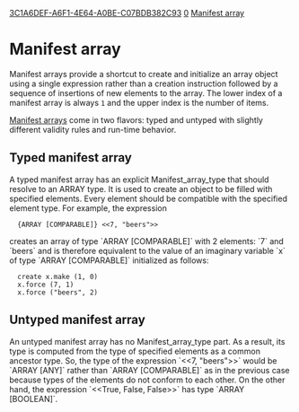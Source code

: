 [[Property:uuid|3C1A6DEF-A6F1-4E64-A0BE-C07BDB382C93]]
[[Property:weight|0]]
[[Property:title|Manifest array]]
= Manifest array =

Manifest arrays provide a shortcut to create and initialize an array object using a single expression rather than a creation instruction followed by a sequence of insertions of new elements to the array. The lower index of a manifest array is always <code>1</code> and the upper index is the number of items.

[[Eiffel%20Programming%20Language%20Syntax#Manifest_arrays|Manifest arrays]] come in two flavors: typed and untyped with slightly different validity rules and run-time behavior.

== Typed manifest array ==

A typed manifest array has an explicit Manifest_array_type that should resolve to an <e>ARRAY</e> type. It is used to create an object to be filled with specified elements. Every element should be compatible with the specified element type. For example, the expression

<e>
   {ARRAY [COMPARABLE]} <<7, "beers">>
</e>

creates an array of type `ARRAY [COMPARABLE]` with 2 elements: `7` and `beers` and is therefore equivalent to the value of an imaginary variable `x` of type `ARRAY [COMPARABLE]` initialized as follows:

<e>
   create x.make (1, 0)
   x.force (7, 1)
   x.force ("beers", 2)
</e>

== Untyped manifest array ==

An untyped manifest array has no Manifest_array_type part. As a result, its type is computed from the type of specified elements as a common ancestor type. So, the type of the expression `<<7, "beers">>` would be `ARRAY [ANY]` rather than `ARRAY [COMPARABLE]` as in the previous case because types of the elements do not conform to each other. On the other hand, the expression `<<True, False, False>>` has type `ARRAY [BOOLEAN]`.